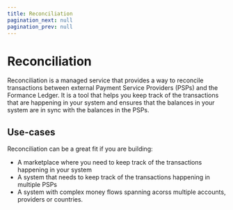 ```yaml
---
title: Reconciliation
pagination_next: null
pagination_prev: null
---
```


# Reconciliation

Reconciliation is a managed service that provides a way to reconcile transactions between external Payment Service Providers (PSPs) and the Formance Ledger. It is a tool that helps you keep track of the transactions that are happening in your system and ensures that the balances in your system are in sync with the balances in the PSPs.

## Use-cases

Reconciliation can be a great fit if you are building:
- A marketplace where you need to keep track of the transactions happening in your system
- A system that needs to keep track of the transactions happening in multiple PSPs
- A system with complex money flows spanning acorss multiple accounts, providers or countries.
